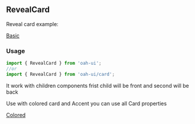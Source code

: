 ## RevealCard

Reveal card example:

[Basic](demo://Basic.js)

### Usage

```js
import { RevealCard } from 'oah-ui';
//or
import { RevealCard } from 'oah-ui/card';
```

It work with children components frist child will be front and second will be back

Use with colored card and Accent you can use all Card properties

[Colored](demo://Colored.js)
